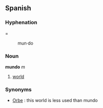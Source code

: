 ==Spanish==

===Hyphenation====
:mun&middot;do

===Noun===
'''mundo''' ''m''

# [[world]]

===Synonyms===

*[[Orbe]] : this world is less used than mundo